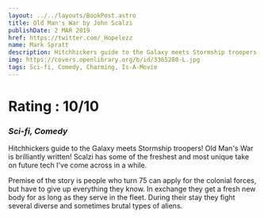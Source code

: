 ```yaml
---
layout: ../../layouts/BookPost.astro
title: Old Man's War by John Scalzi
publishDate: 2 MAR 2019
href: https://twitter.com/_Hopelezz
name: Mark Spratt
description: Hitchhickers guide to the Galaxy meets Stormship troopers!
img: https://covers.openlibrary.org/b/id/3365280-L.jpg
tags: Sci-fi, Comedy, Charming, Is-A-Movie
---
```


<Author />

# Rating : 10/10

### _Sci-fi, Comedy_

Hitchhickers guide to the Galaxy meets Stormship troopers! Old Man's War is brilliantly written! Scalzi has some of the freshest and most unique take on future tech I've come across in a while.

Premise of the story is people who turn 75 can apply for the colonial forces, but have to give up everything they know. In exchange they get a fresh new body for as long as they serve in the fleet. During their stay they fight several diverse and sometimes brutal types of aliens.